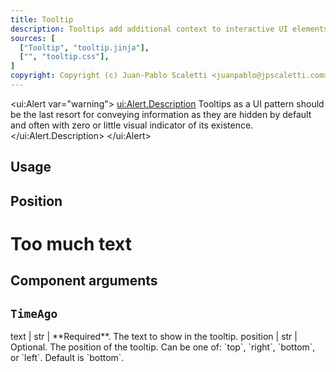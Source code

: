 ```yaml
---
title: Tooltip
description: Tooltips add additional context to interactive UI elements and appear on mouse hover or keyboard focus.
sources: [
  ["Tooltip", "tooltip.jinja"],
  ["", "tooltip.css"],
]
copyright: Copyright (c) Juan-Pablo Scaletti <juanpablo@jpscaletti.com>
---
```


<ui:Alert var="warning">
  <ui:Alert.Description>
    Tooltips as a UI pattern should be the last resort for conveying information as
    they are hidden by default and often with zero or little visual indicator of its existence.
  </ui:Alert.Description>
</ui:Alert>


## Usage

<Example name="ex.Tooltip" />


## Position

<Example name="ex.Tooltip.Position" />

# Too much text

<Example name="ex.Tooltip.Big" />


## Component arguments

## `TimeAgo`

<Arguments>
  text     | str | **Required**. The text to show in the tooltip.
  position | str | Optional. The position of the tooltip. Can be one of: `top`, `right`, `bottom`, or `left`. Default is `bottom`.
</Arguments>


<Sources />
